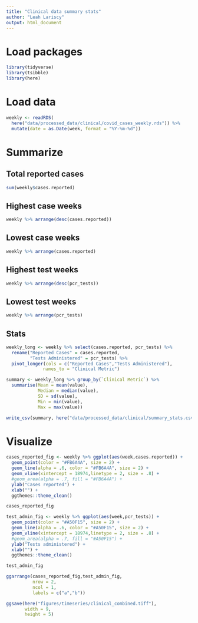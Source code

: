 ```yaml
---
title: "Clinical data summary stats"
author: "Leah Lariscy"
output: html_document
---
```


# Load packages

```r
library(tidyverse)
library(tsibble)
library(here)
```

# Load data

```r
weekly <- readRDS(
  here("data/processed_data/clinical/covid_cases_weekly.rds")) %>% 
  mutate(date = as.Date(week, format = "%Y-%m-%d"))
```

# Summarize

## Total reported cases

```r
sum(weekly$cases.reported)
```

## Highest case weeks

```r
weekly %>% arrange(desc(cases.reported))
```

## Lowest case weeks

```r
weekly %>% arrange(cases.reported)
```

## Highest test weeks

```r
weekly %>% arrange(desc(pcr_tests))
```

## Lowest test weeks

```r
weekly %>% arrange(pcr_tests)
```

## Stats

```r
weekly_long <- weekly %>% select(cases.reported, pcr_tests) %>% 
  rename("Reported Cases" = cases.reported,
         "Tests Administered" = pcr_tests) %>% 
  pivot_longer(cols = c("Reported Cases","Tests Administered"),
              names_to = "Clinical Metric")

summary <- weekly_long %>% group_by(`Clinical Metric`) %>% 
  summarise(Mean = mean(value),
            Median = median(value),
            SD = sd(value),
            Min = min(value),
            Max = max(value))

write_csv(summary, here("data/processed_data/clinical/summary_stats.csv"))
```

# Visualize

```r
cases_reported_fig <- weekly %>% ggplot(aes(week,cases.reported)) +
  geom_point(color = "#FB6A4A", size = 2) +
  geom_line(alpha = .6, color = "#FB6A4A", size = 2) +
  geom_vline(xintercept = 18974,linetype = 2, size = .8) +
  #geom_area(alpha = .7, fill = "#FB6A4A") +
  ylab("Cases reported") +
  xlab("") +
  ggthemes::theme_clean()

cases_reported_fig
```

```r
test_admin_fig <- weekly %>% ggplot(aes(week,pcr_tests)) +
  geom_point(color = "#A50F15", size = 2) +
  geom_line(alpha = .6, color = "#A50F15", size = 2) +
  geom_vline(xintercept = 18974,linetype = 2, size = .8) +
  #geom_area(alpha = .7, fill = "#A50F15") +
  ylab("Tests administered") +
  xlab("") +
  ggthemes::theme_clean()

test_admin_fig
```

```r
ggarrange(cases_reported_fig,test_admin_fig,
          nrow = 2,
          ncol = 1,
          labels = c("a","b"))

ggsave(here("figures/timeseries/clinical_combined.tiff"),
       width = 9,
       height = 5)
```
